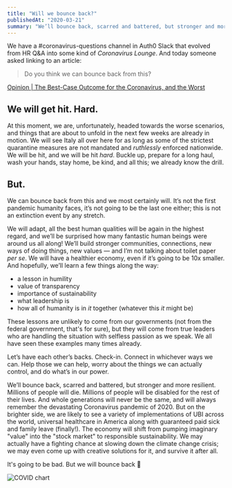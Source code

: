 ```yaml
---
title: "Will we bounce back?"
publishedAt: "2020-03-21"
summary: "We’ll bounce back, scarred and battered, but stronger and more resilient."
---
```


We have a #coronavirus-questions channel in Auth0 Slack that evolved from HR Q&A into some kind of _Coronavirus Lounge_. And today someone asked linking to an article:

> Do you think we can bounce back from this?

[Opinion | The Best-Case Outcome for the Coronavirus, and the Worst](https://www.nytimes.com/2020/03/20/opinion/sunday/coronavirus-outcomes.html)

## We will get hit. Hard.

At this moment, we are, unfortunately, headed towards the worse scenarios, and things that are about to unfold in the next few weeks are already in motion. We will see Italy all over here for as long as some of the strictest quarantine measures are not mandated and _ruthlessly_ enforced nationwide. We will be hit, and we will be hit _hard_. Buckle up, prepare for a long haul, wash your hands, stay home, be kind, and all this; we already know the drill.

## But.

We can bounce back from this and we most certainly will. It’s not the first pandemic humanity faces, it’s not going to be the last one either; this is not an extinction event by any stretch.

We will adapt, all the best human qualities will be again in the highest regard, and we’ll be surprised how many fantastic human beings were around us all along! We’ll build stronger communities, connections, new ways of doing things, new values — and I’m not talking about toilet paper _per se_. We will have a healthier economy, even if it’s going to be 10x smaller. And hopefully, we’ll learn a few things along the way:

* a lesson in humility
* value of transparency
* importance of sustainability
* what leadership is
* how all of humanity is in _it_ together (whatever this _it_ might be)

These lessons are unlikely to come from our governments (not from the federal government, that's for sure), but they will come from true leaders who are handling the situation with selfless passion as we speak. We all have seen these examples many times already.

Let’s have each other’s backs. Check-in. Connect in whichever ways we can. Help those we can help, worry about the things we can actually control, and do what’s in our power.

We’ll bounce back, scarred and battered, but stronger and more resilient. Millions of people will die. Millions of people will be disabled for the rest of their lives. And whole generations will never be the same, and will always remember the devastating Coronavirus pandemic of 2020. But on the brighter side, we are likely to see a variety of implementations of UBI across the world, universal healthcare in America along with guaranteed paid sick and family leave (finally!). The economy will shift from pumping imaginary "value" into the "stock market" to responsible sustainability. We may actually have a fighting chance at slowing down the climate change crisis; we may even come up with creative solutions for it, and survive it after all.

It's going to be bad. But we will bounce back 💪

![COVID chart](https://cdn.sanity.io/images/n3o7a5dl/production/bad879662702dc5d43d81cde729ea68b1a9f71ba-948x948.png)
